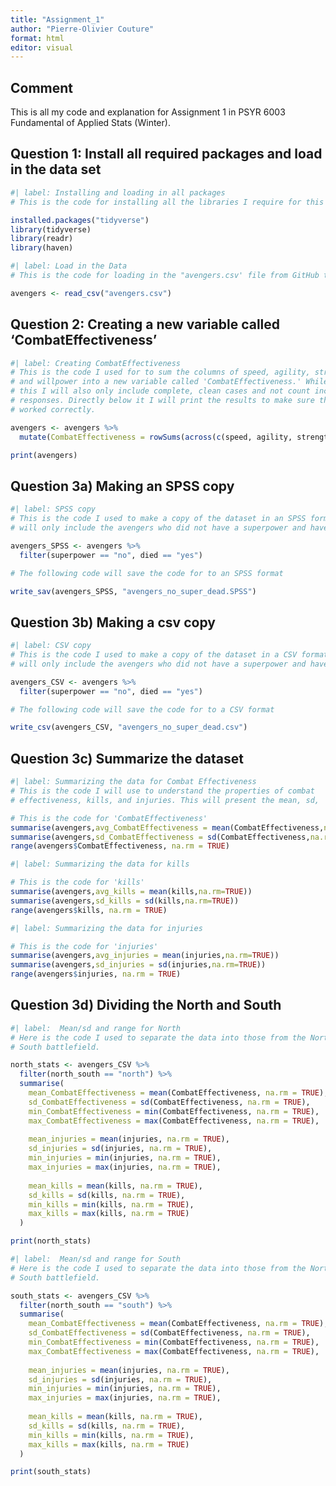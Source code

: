 ```yaml
---
title: "Assignment_1"
author: "Pierre-Olivier Couture"
format: html
editor: visual
---
```


## Comment

This is all my code and explanation for Assignment 1 in PSYR 6003 Fundamental of Applied Stats (Winter).

## Question 1: Install all required packages and load in the data set

```r
#| label: Installing and loading in all packages
# This is the code for installing all the libraries I require for this code and then once it is installed, I call it back (make sure R knows to use it) 

installed.packages("tidyverse")
library(tidyverse)
library(readr)
library(haven)

```

```r
#| label: Load in the Data
# This is the code for loading in the "avengers.csv' file from GitHub to my RStudio. 

avengers <- read_csv("avengers.csv")

```

## Question 2: Creating a new variable called 'CombatEffectiveness'

```r
#| label: Creating CombatEffectiveness
# This is the code I used for to sum the columns of speed, agility, strength
# and willpower into a new variable called 'CombatEffectiveness.' While doing 
# this I will also only include complete, clean cases and not count incomplete
# responses. Directly below it I will print the results to make sure the code 
# worked correctly.

avengers <- avengers %>%
  mutate(CombatEffectiveness = rowSums(across(c(speed, agility, strength, willpower)), na.rm = TRUE))

print(avengers)

```

## Question 3a) Making an SPSS copy

```r
#| label: SPSS copy
# This is the code I used to make a copy of the dataset in an SPSS format but it
# will only include the avengers who did not have a superpower and have died. 

avengers_SPSS <- avengers %>%
  filter(superpower == "no", died == "yes")

# The following code will save the code for to an SPSS format

write_sav(avengers_SPSS, "avengers_no_super_dead.SPSS")

```

## Question 3b) Making a csv copy

```r
#| label: CSV copy
# This is the code I used to make a copy of the dataset in a CSV format but it
# will only include the avengers who did not have a superpower and have died.

avengers_CSV <- avengers %>%
  filter(superpower == "no", died == "yes")

# The following code will save the code for to a CSV format

write_csv(avengers_CSV, "avengers_no_super_dead.csv")

```

## Question 3c) Summarize the dataset

```r
#| label: Summarizing the data for Combat Effectiveness
# This is the code I will use to understand the properties of combat 
# effectiveness, kills, and injuries. This will present the mean, sd,  # and range values for those variables.

# This is the code for 'CombatEffectiveness' 
summarise(avengers,avg_CombatEffectiveness = mean(CombatEffectiveness,na.rm=TRUE))
summarise(avengers,sd_CombatEffectiveness = sd(CombatEffectiveness,na.rm=TRUE))
range(avengers$CombatEffectiveness, na.rm = TRUE)

```

```r
#| label: Summarizing the data for kills

# This is the code for 'kills'
summarise(avengers,avg_kills = mean(kills,na.rm=TRUE))
summarise(avengers,sd_kills = sd(kills,na.rm=TRUE))
range(avengers$kills, na.rm = TRUE)
```

```r
#| label: Summarizing the data for injuries

# This is the code for 'injuries'
summarise(avengers,avg_injuries = mean(injuries,na.rm=TRUE))
summarise(avengers,sd_injuries = sd(injuries,na.rm=TRUE))
range(avengers$injuries, na.rm = TRUE)
```

## Question 3d) Dividing the North and South 

```r
#| label:  Mean/sd and range for North
# Here is the code I used to separate the data into those from the North and
# South battlefield. 

north_stats <- avengers_CSV %>%
  filter(north_south == "north") %>%
  summarise(
    mean_CombatEffectiveness = mean(CombatEffectiveness, na.rm = TRUE),
    sd_CombatEffectiveness = sd(CombatEffectiveness, na.rm = TRUE),
    min_CombatEffectiveness = min(CombatEffectiveness, na.rm = TRUE),
    max_CombatEffectiveness = max(CombatEffectiveness, na.rm = TRUE),
    
    mean_injuries = mean(injuries, na.rm = TRUE),
    sd_injuries = sd(injuries, na.rm = TRUE),
    min_injuries = min(injuries, na.rm = TRUE),
    max_injuries = max(injuries, na.rm = TRUE),
    
    mean_kills = mean(kills, na.rm = TRUE),
    sd_kills = sd(kills, na.rm = TRUE),
    min_kills = min(kills, na.rm = TRUE),
    max_kills = max(kills, na.rm = TRUE)
  )

print(north_stats)

```


```r
#| label:  Mean/sd and range for South
# Here is the code I used to separate the data into those from the North and
# South battlefield. 

south_stats <- avengers_CSV %>%
  filter(north_south == "south") %>%
  summarise(
    mean_CombatEffectiveness = mean(CombatEffectiveness, na.rm = TRUE),
    sd_CombatEffectiveness = sd(CombatEffectiveness, na.rm = TRUE),
    min_CombatEffectiveness = min(CombatEffectiveness, na.rm = TRUE),
    max_CombatEffectiveness = max(CombatEffectiveness, na.rm = TRUE),
    
    mean_injuries = mean(injuries, na.rm = TRUE),
    sd_injuries = sd(injuries, na.rm = TRUE),
    min_injuries = min(injuries, na.rm = TRUE),
    max_injuries = max(injuries, na.rm = TRUE),
    
    mean_kills = mean(kills, na.rm = TRUE),
    sd_kills = sd(kills, na.rm = TRUE),
    min_kills = min(kills, na.rm = TRUE),
    max_kills = max(kills, na.rm = TRUE)
  )

print(south_stats)

```




